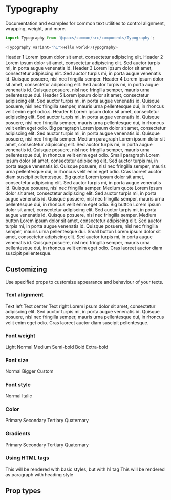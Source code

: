 


<Meta title="Themes|boss-care/System/Typography" />

# Typography

Documentation and examples for common text utilities to control alignment, wrapping, weight, and more.

```js
import Typography from '@quocs/common/src/components/Typography';

<Typography variant="h1">Hello world</Typography>
```

<Preview>
  <Theme>
    <Grid gridTemplateColumns="auto 1fr" gridGap={48}>
      <Typography variant="h1" as="h1">
        Header 1
      </Typography>
      <Typography variant="h1" as="h1">
        Lorem ipsum dolor sit amet, consectetur adipiscing elit.
      </Typography>
      <Typography variant="h2" as="h2">
        Header 2
      </Typography>
      <Typography variant="h2" as="h2">
        Lorem ipsum dolor sit amet, consectetur adipiscing elit. Sed auctor turpis mi, in porta
        augue venenatis id.
      </Typography>
      <Typography variant="h3" as="h3">
        Header 3
      </Typography>
      <Typography variant="h3" as="h3">
        Lorem ipsum dolor sit amet, consectetur adipiscing elit. Sed auctor turpis mi, in porta
        augue venenatis id. Quisque posuere, nisl nec fringilla semper.
      </Typography>
      <Typography variant="h4" as="h4">
        Header 4
      </Typography>
      <Typography variant="h4" as="h4">
        Lorem ipsum dolor sit amet, consectetur adipiscing elit. Sed auctor turpis mi, in porta
        augue venenatis id. Quisque posuere, nisl nec fringilla semper, mauris urna pellentesque
        dui.
      </Typography>
      <Typography variant="h5" as="h5">
        Header 5
      </Typography>
      <Typography variant="h5" as="h5">
        Lorem ipsum dolor sit amet, consectetur adipiscing elit. Sed auctor turpis mi, in porta
        augue venenatis id. Quisque posuere, nisl nec fringilla semper, mauris urna pellentesque
        dui, in rhoncus velit enim eget odio.s.
      </Typography>
      <Typography variant="h6" as="h6">
        Header 6
      </Typography>
      <Typography variant="h6" as="h6">
        Lorem ipsum dolor sit amet, consectetur adipiscing elit. Sed auctor turpis mi, in porta
        augue venenatis id. Quisque posuere, nisl nec fringilla semper, mauris urna pellentesque
        dui, in rhoncus velit enim eget odio.
      </Typography>
      <Typography variant="body1">Big paragraph</Typography>
      <Typography variant="body1">
        Lorem ipsum dolor sit amet, consectetur adipiscing elit. Sed auctor turpis mi, in porta
        augue venenatis id. Quisque posuere, nisl nec fringilla semper.
      </Typography>
      <Typography variant="body2">Medium paragraph</Typography>
      <Typography variant="body2">
        Lorem ipsum dolor sit amet, consectetur adipiscing elit. Sed auctor turpis mi, in porta
        augue venenatis id. Quisque posuere, nisl nec fringilla semper, mauris urna pellentesque
        dui, in rhoncus velit enim eget odio.
      </Typography>
      <Typography variant="body">Small paragraph</Typography>
      <Typography variant="body">
        Lorem ipsum dolor sit amet, consectetur adipiscing elit. Sed auctor turpis mi, in porta
        augue venenatis id. Quisque posuere, nisl nec fringilla semper, mauris urna pellentesque
        dui, in rhoncus velit enim eget odio. Cras laoreet auctor diam suscipit pellentesque.
      </Typography>
      <Typography variant="quote1">Big quote</Typography>
      <Typography variant="quote1">
        Lorem ipsum dolor sit amet, consectetur adipiscing elit. Sed auctor turpis mi, in porta
        augue venenatis id. Quisque posuere, nisl nec fringilla semper.
      </Typography>
      <Typography variant="quote2">Medium quote</Typography>
      <Typography variant="quote2">
        Lorem ipsum dolor sit amet, consectetur adipiscing elit. Sed auctor turpis mi, in porta
        augue venenatis id. Quisque posuere, nisl nec fringilla semper, mauris urna pellentesque
        dui, in rhoncus velit enim eget odio.
      </Typography>
      <Typography variant="button1">Big button</Typography>
      <Typography variant="button1">
        Lorem ipsum dolor sit amet, consectetur adipiscing elit. Sed auctor turpis mi, in porta
        augue venenatis id. Quisque posuere, nisl nec fringilla semper.
      </Typography>
      <Typography variant="button2">Medium button</Typography>
      <Typography variant="button2">
        Lorem ipsum dolor sit amet, consectetur adipiscing elit. Sed auctor turpis mi, in porta
        augue venenatis id. Quisque posuere, nisl nec fringilla semper, mauris urna pellentesque
        dui.
      </Typography>
      <Typography variant="button">Small button</Typography>
      <Typography variant="button">
        Lorem ipsum dolor sit amet, consectetur adipiscing elit. Sed auctor turpis mi, in porta
        augue venenatis id. Quisque posuere, nisl nec fringilla semper, mauris urna pellentesque
        dui, in rhoncus velit enim eget odio. Cras laoreet auctor diam suscipit pellentesque.
      </Typography>
    </Grid>
  </Theme>
</Preview>

## Customizing

Use specified props to customize appearance and behaviour of your texts.

### Text alignment

<Preview>
  <Theme>
    <Typography textAlign="left">Text left</Typography>
    <Typography textAlign="center">Text center</Typography>
    <Typography textAlign="right">Text right</Typography>
    <Typography textAlign="justify">
      Lorem ipsum dolor sit amet, consectetur adipiscing elit. Sed auctor turpis mi, in porta augue
      venenatis id. Quisque posuere, nisl nec fringilla semper, mauris urna pellentesque dui, in
      rhoncus velit enim eget odio. Cras laoreet auctor diam suscipit pellentesque.
    </Typography>
  </Theme>
</Preview>

### Font weight

<Preview>
  <Theme>
    <Typography fontWeight={300}>Light</Typography>
    <Typography fontWeight={400}>Normal</Typography>
    <Typography fontWeight={500}>Medium</Typography>
    <Typography fontWeight={600}>Semi-bold</Typography>
    <Typography fontWeight={700}>Bold</Typography>
    <Typography fontWeight={800}>Extra-bold</Typography>
  </Theme>
</Preview>

### Font size

<Preview>
  <Theme>
    <Typography fontSize={1}>Normal</Typography>
    <Typography fontSize={2}>Bigger</Typography>
    <Typography fontSize={24}>Custom</Typography>
  </Theme>
</Preview>

### Font style

<Preview>
  <Theme>
    <Typography fontStyle="normal">Normal</Typography>
    <Typography fontStyle="italic">Italic</Typography>
  </Theme>
</Preview>

### Color

<Preview>
  <Theme>
    <Typography fontSize={20} color="primary">
      Primary
    </Typography>
    <Typography fontSize={20} color="secondary">
      Secondary
    </Typography>
    <Typography fontSize={20} color="tertiary">
      Tertiary
    </Typography>
    <Typography fontSize={20} color="quaternary">
      Quaternary
    </Typography>
  </Theme>
</Preview>

### Gradients

<Preview>
  <Theme>
    <Box flexBox flexDirection="column" alignItems="flex-start">
      <Typography fontSize={20} fontWeight={800} gradient="primary">
        Primary
      </Typography>
      <Typography fontSize={20} fontWeight={800} gradient="secondary">
        Secondary
      </Typography>
      <Typography fontSize={20} fontWeight={800} gradient="tertiary">
        Tertiary
      </Typography>
      <Typography fontSize={20} fontWeight={800} gradient="quaternary">
        Quaternary
      </Typography>
    </Box>
  </Theme>
</Preview>

### Using HTML tags

<Preview>
  <Theme>
    <Typography variant="body1" as="h1">
      This will be rendered with basic styles, but with h1 tag
    </Typography>
    <Typography variant="h3">This will be rendered as paragraph with heading style</Typography>
  </Theme>
</Preview>

## Prop types

<Props of={Typography} />

